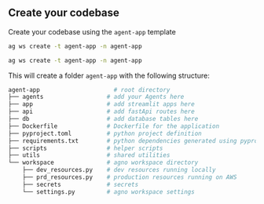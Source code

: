 ## Create your codebase

Create your codebase using the `agent-app` template

<CodeGroup>

```bash Mac
ag ws create -t agent-app -n agent-app
```

```bash Windows
ag ws create -t agent-app -n agent-app
```

</CodeGroup>

This will create a folder `agent-app` with the following structure:

```bash
agent-app                     # root directory
├── agents                  # add your Agents here
├── app                     # add streamlit apps here
├── api                     # add fastApi routes here
├── db                      # add database tables here
├── Dockerfile              # Dockerfile for the application
├── pyproject.toml          # python project definition
├── requirements.txt        # python dependencies generated using pyproject.toml
├── scripts                 # helper scripts
├── utils                   # shared utilities
└── workspace               # agno workspace directory
    ├── dev_resources.py    # dev resources running locally
    ├── prd_resources.py    # production resources running on AWS
    ├── secrets             # secrets
    └── settings.py         # agno workspace settings
```

